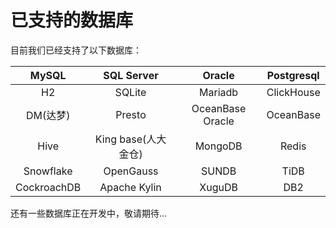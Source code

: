 # 已支持的数据库

目前我们已经支持了以下数据库：

| MySQL | SQL Server | Oracle | Postgresql |
|:---:|:---:|:---:|:---:|
| H2 | SQLite | Mariadb | ClickHouse |
| DM(达梦) | Presto | OceanBase Oracle | OceanBase |
| Hive | King base(人大金仓) | MongoDB | Redis |
| Snowflake | OpenGauss | SUNDB | TiDB |
| CockroachDB | Apache Kylin | XuguDB | DB2 |

还有一些数据库正在开发中，敬请期待...



